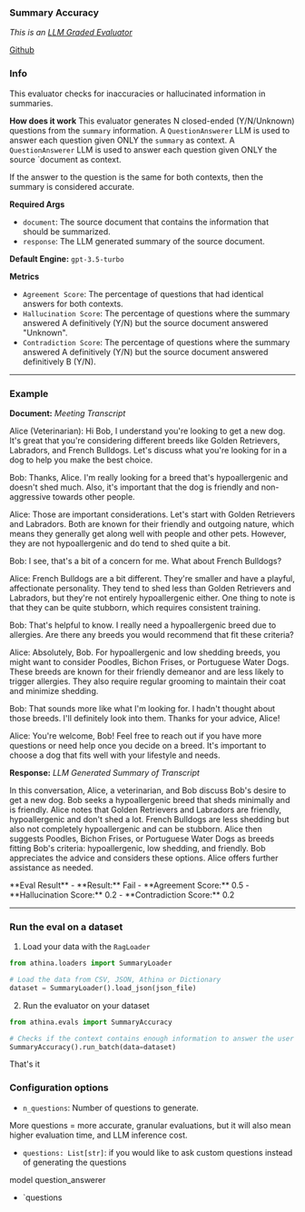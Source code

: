 
### Summary Accuracy

_This is an [LLM Graded Evaluator](/evals/faq/why_does_llm_eval_work)_

[Github](https://github.com/athina-ai/athina-evals/blob/main/athina/evals/llm/summary_accuracy/evaluator.py)

### Info

This evaluator checks for inaccuracies or hallucinated information in summaries.

**How does it work**
This evaluator generates N closed-ended (Y/N/Unknown) questions from the `summary` information.
A `QuestionAnswerer` LLM is used to answer each question given ONLY the `summary` as context.
A `QuestionAnswerer` LLM is used to answer each question given ONLY the source `document as context.

If the answer to the question is the same for both contexts, then the summary is considered accurate.

**Required Args**

- `document`: The source document that contains the information that should be summarized.
- `response`: The LLM generated summary of the source document.

**Default Engine:** `gpt-3.5-turbo`

**Metrics**

- `Agreement Score`: The percentage of questions that had identical answers for both contexts.
- `Hallucination Score`: The percentage of questions where the summary answered A definitively (Y/N) but the source document answered "Unknown".
- `Contradiction Score`: The percentage of questions where the summary answered A definitively (Y/N) but the source document answered definitively B (Y/N).

---

### Example

<Callout type='infos'>

**Document:** _Meeting Transcript_

Alice (Veterinarian): Hi Bob, I understand you're looking to get a new dog. It's great that you're considering different breeds like Golden Retrievers, Labradors, and French Bulldogs. Let's discuss what you're looking for in a dog to help you make the best choice.

Bob: Thanks, Alice. I'm really looking for a breed that's hypoallergenic and doesn't shed much. Also, it's important that the dog is friendly and non-aggressive towards other people.

Alice: Those are important considerations. Let's start with Golden Retrievers and Labradors. Both are known for their friendly and outgoing nature, which means they generally get along well with people and other pets. However, they are not hypoallergenic and do tend to shed quite a bit.

Bob: I see, that's a bit of a concern for me. What about French Bulldogs?

Alice: French Bulldogs are a bit different. They're smaller and have a playful, affectionate personality. They tend to shed less than Golden Retrievers and Labradors, but they're not entirely hypoallergenic either. One thing to note is that they can be quite stubborn, which requires consistent training.

Bob: That's helpful to know. I really need a hypoallergenic breed due to allergies. Are there any breeds you would recommend that fit these criteria?

Alice: Absolutely, Bob. For hypoallergenic and low shedding breeds, you might want to consider Poodles, Bichon Frises, or Portuguese Water Dogs. These breeds are known for their friendly demeanor and are less likely to trigger allergies. They also require regular grooming to maintain their coat and minimize shedding.

Bob: That sounds more like what I'm looking for. I hadn't thought about those breeds. I'll definitely look into them. Thanks for your advice, Alice!

Alice: You're welcome, Bob! Feel free to reach out if you have more questions or need help once you decide on a breed. It's important to choose a dog that fits well with your lifestyle and needs.

</Callout>

<Callout type="infos">

**Response:** _LLM Generated Summary of Transcript_

In this conversation, Alice, a veterinarian, and Bob discuss Bob's desire to get a new dog. Bob seeks a hypoallergenic breed that sheds minimally and is friendly. Alice notes that Golden Retrievers and Labradors are friendly, hypoallergenic and don't shed a lot. French Bulldogs are less shedding but also not completely hypoallergenic and can be stubborn. Alice then suggests Poodles, Bichon Frises, or Portuguese Water Dogs as breeds fitting Bob's criteria: hypoallergenic, low shedding, and friendly. Bob appreciates the advice and considers these options. Alice offers further assistance as needed.

</Callout>

<Callout type='error'>
**Eval Result**
- **Result:** Fail
- **Agreement Score:** 0.5
- **Hallucination Score:** 0.2
- **Contradiction Score:** 0.2

</Callout>

---

### Run the eval on a dataset

1. Load your data with the `RagLoader`

```python
from athina.loaders import SummaryLoader

# Load the data from CSV, JSON, Athina or Dictionary
dataset = SummaryLoader().load_json(json_file)
```

2. Run the evaluator on your dataset

```python
from athina.evals import SummaryAccuracy

# Checks if the context contains enough information to answer the user query provided
SummaryAccuracy().run_batch(data=dataset)
```

That's it

### Configuration options

- `n_questions`: Number of questions to generate.

More questions = more accurate, granular evaluations, but it will also mean higher evaluation time, and LLM inference cost.

- `questions: List[str]`: if you would like to ask custom questions instead of generating the questions

model
question_answerer

- `questions
